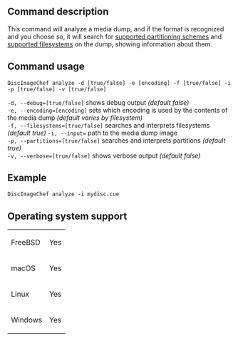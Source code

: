 ==Command description==
This command will analyze a media dump, and if the format is recognized and you choose so, it will search for [[Partitioning-schemes-recognized-by-DiscImageChef|supported partitioning schemes]] and [[Filesystems-recognized-by-DiscImageChef|supported filesystems]] on the dump, showing information about them.

==Command usage==
<code>DiscImageChef analyze -d [true/false] -e [encoding] -f [true/false] -i <dump> -p [true/false] -v [true/false]</code>

<code>-d, --debug=[true/false]</code> shows debug output ''(default false)''<br />
<code>-e, --encoding=[encoding]</code> sets which encoding is used by the contents of the media dump ''(default varies by filesystem)''<br />
<code>-f, --filesystems=[true/false]</code> searches and interprets filesystems ''(default true)''
<code>-i, --input=<dump></code> path to the media dump image<br />
<code>-p, --partitions=[true/false]</code> searches and interprets partitions ''(default true)''<br />
<code>-v, --verbose=[true/false]</code> shows verbose output ''(default false)''<br />

==Example==
<code>DiscImageChef analyze -i mydisc.cue</code>

==Operating system support==
{|
| FreeBSD
| Yes
|-
| macOS
| Yes
|-
| Linux
| Yes
|-
| Windows
| Yes
|}